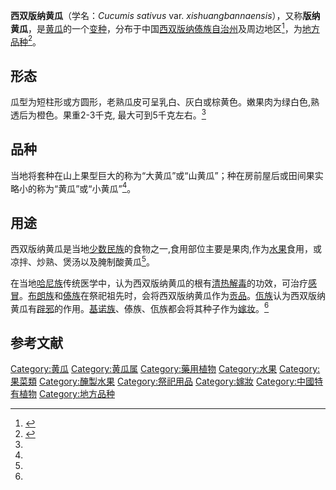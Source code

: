 {{Infraspeciesbox
| genus = Cucumis
| species = sativus
| species_link = 黄瓜
| varietas = xishuangbannaensis
| authority =  J.Qi & Z.Yuan ex S.S.Renner, PhytoKeys 85: 89 (2017).
}}
'''西双版纳黄瓜'''（学名：''Cucumis sativus'' var. ''xishuangbannaensis''），又称'''版纳黄瓜'''，是[[黄瓜|黄瓜]]的一个[[变种|变种]]，分布于中国[[西双版纳傣族自治州|西双版纳傣族自治州]]及周边地区<ref>{{cite journal |author1=戚春章 |coauthors=袁珍珍, 李玉湘 |title=黄瓜新类型——西双 版纳黄瓜 |journal=园艺学报 |date=1983 |volume=10 |pages=259–263}}</ref>，为[[地方品种|地方品种]]<ref name="biods.2019108">{{cite journal |last1=Yunhui |first1=Yang |last2=Keyu |first2=Bai |last3=Devra |first3=Jarvis |last4=Chunlin |first4=Long |title=Xishuangbanna cucumber landraces and associated traditional knowledge |journal=Biodiversity Science |date=2019-07-20 |volume=27 |issue=7 |pages=743 |doi=10.17520/biods.2019108}}</ref>。

==形态==

瓜型为短柱形或方圆形，老熟瓜皮可呈乳白、灰白或棕黄色。嫩果肉为绿白色,熟透后为橙色。果重2-3千克, 最大可到5千克左右。<ref name="biods.2019108" />

==品种==
当地将套种在山上果型巨大的称为“大黄瓜”或“山黄瓜”；种在房前屋后或田间果实略小的称为“黄瓜”或“小黄瓜”<ref name="biods.2019108" />。

==用途==
西双版纳黄瓜是当地[[少数民族|少数民族]]的食物之一,食用部位主要是果肉,作为[[水果|水果]]食用，或凉拌、炒熟、煲汤以及腌制酸黄瓜<ref name="biods.2019108" />。

在当地[[哈尼族|哈尼族]]传统医学中，认为西双版纳黄瓜的根有[[清热解毒|清热解毒]]的功效，可治疗[[感冒|感冒]]。[[布朗族|布朗族]]和[[傣族|傣族]]在祭祀祖先时，会将西双版纳黄瓜作为[[贡品|贡品]]。[[佤族|佤族]]认为西双版纳黄瓜有[[辟邪|辟邪]]的作用。[[基诺族|基诺族]]、傣族、佤族都会将其种子作为[[嫁妆|嫁妆]]。<ref name="biods.2019108" />

==参考文献==
{{reflist}}
{{Taxonbar|from=Q42670875}}
[[Category:黄瓜|Category:黄瓜]]
[[Category:黄瓜属|Category:黄瓜属]]
[[Category:藥用植物|Category:藥用植物]]
[[Category:水果|Category:水果]]
[[Category:果菜類|Category:果菜類]]
[[Category:醃製水果|Category:醃製水果]]
[[Category:祭祀用品|Category:祭祀用品]]
[[Category:嫁妝|Category:嫁妝]]
[[Category:中國特有植物|Category:中國特有植物]]
[[Category:地方品种|Category:地方品种]]